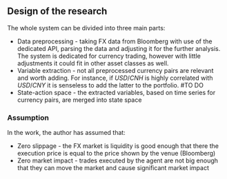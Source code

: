 ## Design of the research

The whole system can be divided into three main parts:

* Data preprocessing - taking FX data from Bloomberg with use of the dedicated API, parsing the data and adjusting
 it for the further analysis. The system is dedicated for currency trading, however with little adjustments
 it could fit in other asset classes as well.
 * Variable extraction - not all preprocessed currency pairs are relevant and worth adding. For instance,
 if $USD/CNH$ is highly correlated with $USD/CNY$ it is senseless to add the latter to the portfolio.
 #TO DO
* State-action space - the extracted variables, based on time series for currency pairs, are merged into state space




### Assumption

In the work, the author has assumed that:

* Zero slippage - the FX market is liquidity is good enough that there the execution price is equal to the price shown by the venue (Bloomberg)
* Zero market impact - trades executed by the agent are not big enough that they can move the market and cause significant market impact
